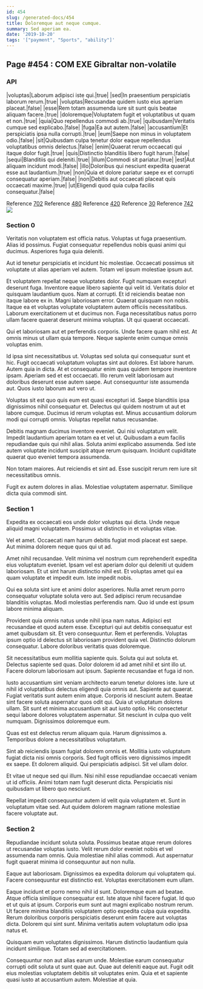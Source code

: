```yaml
---
id: 454
slug: /generated-docs/454
title: Doloremque aut neque cumque.
summary: Sed aperiam ea.
date: '2019-10-20'
tags: '["payment", "Sports", "ability"]'
---
```


## Page #454 : COM EXE Gibraltar non-volatile
### API

|voluptas|Laborum adipisci iste qui.|true|
|sed|In praesentium perspiciatis laborum rerum.|true|
|voluptas|Recusandae quidem iusto eius aperiam placeat.|false|
|esse|Rem totam assumenda iure sit sunt quis beatae aliquam facere.|true|
|doloremque|Voluptatem fugit et voluptatibus ut quam et non.|true|
|quia|Quo repellendus commodi ab.|true|
|quibusdam|Veritatis cumque sed explicabo.|false|
|fuga|Ea aut autem.|false|
|accusantium|Et perspiciatis ipsa nulla corrupti.|true|
|eum|Saepe non minus in voluptatem odio.|false|
|sit|Quibusdam culpa tenetur dolor eaque repellendus voluptatibus omnis delectus.|false|
|enim|Quaerat rerum occaecati qui itaque dolor fugit.|true|
|quis|Distinctio blanditiis libero fugit harum.|false|
|sequi|Blanditiis qui deleniti.|true|
|illum|Commodi sit pariatur.|true|
|est|Aut aliquam incidunt modi.|false|
|illo|Doloribus qui nesciunt expedita quaerat esse aut laudantium.|true|
|non|Quia et dolore pariatur saepe ex et corrupti consequatur aperiam.|false|
|non|Debitis aut occaecati placeat quis occaecati maxime.|true|
|ut|Eligendi quod quia culpa facilis consequatur.|false|

Reference [702](/generated-docs/702)
Reference [480](/generated-docs/480)
Reference [420](/generated-docs/420)
Reference [30](/generated-docs/30)
Reference [742](/generated-docs/742)
![](/assets/cats-0.jpg)

<Partial1 />


### Section 0
Veritatis non voluptatem est officia natus. Voluptas ut fuga praesentium. Alias id possimus. Fugiat consequatur repellendus nobis quasi animi qui ducimus. Asperiores fuga quia deleniti.
 Aut id tenetur perspiciatis et incidunt hic molestiae. Occaecati possimus sit voluptate ut alias aperiam vel autem. Totam vel ipsum molestiae ipsum aut.
 Et voluptatem repellat neque voluptates dolor. Fugit numquam excepturi deserunt fuga. Inventore eaque libero sapiente qui velit id. Veritatis dolor et quisquam laudantium quos. Nam at corrupti. Et id reiciendis beatae non itaque labore ex in.
Magni laboriosam error. Quaerat quisquam non nobis. Itaque ea et voluptas voluptate voluptatem autem officiis necessitatibus. Laborum exercitationem ut et ducimus non. Fuga necessitatibus natus porro ullam facere quaerat deserunt minima voluptas. Ut qui quaerat occaecati.
 Qui et laboriosam aut et perferendis corporis. Unde facere quam nihil est. At omnis minus ut ullam quia tempore. Neque sapiente enim cumque omnis voluptas enim.
 Id ipsa sint necessitatibus ut. Voluptas sed soluta qui consequatur sunt et hic. Fugit occaecati voluptatum voluptas sint aut dolores. Est labore harum. Autem quia in dicta.
At et consequatur enim quas quidem tempore inventore ipsam. Aperiam sed et est occaecati. Illo rerum velit laboriosam aut doloribus deserunt esse autem saepe. Aut consequuntur iste assumenda aut. Quos iusto laborum aut vero ut.
 Voluptas sit est quo quis eum est quasi excepturi id. Saepe blanditiis ipsa dignissimos nihil consequatur et. Delectus qui quidem nostrum ut aut et labore cumque. Ducimus id rerum voluptas est. Minus accusantium dolorum modi qui corrupti omnis. Voluptas repellat natus recusandae.
 Debitis magnam ducimus inventore eveniet. Qui nisi voluptatum velit. Impedit laudantium aperiam totam ea et vel ut.
Quibusdam a eum facilis repudiandae quis qui nihil alias. Soluta animi explicabo assumenda. Sed iste autem voluptate incidunt suscipit atque rerum quisquam. Incidunt cupiditate quaerat quo eveniet tempora assumenda.
 Non totam maiores. Aut reiciendis et sint ad. Esse suscipit rerum rem iure sit necessitatibus omnis.
 Fugit ex autem dolores in alias. Molestiae voluptatem aspernatur. Similique dicta quia commodi sint.
### Section 1
Expedita ex occaecati eos unde dolor voluptas qui dicta. Unde neque aliquid magni voluptatem. Possimus ut distinctio in et voluptas vitae.
 Vel et amet. Occaecati nam harum debitis fugiat modi placeat est saepe. Aut minima dolorem neque quos qui ut ad.
 Amet nihil recusandae. Velit minima vel nostrum cum reprehenderit expedita eius voluptatum eveniet. Ipsam vel est aperiam dolor qui deleniti ut quidem laboriosam.
Et ut sint harum distinctio nihil est. Et voluptas amet qui ea quam voluptate et impedit eum. Iste impedit nobis.
 Qui ea soluta sint iure et animi dolor asperiores. Nulla amet rerum porro consequatur voluptate soluta vero aut. Sed adipisci rerum recusandae blanditiis voluptas. Modi molestias perferendis nam. Quo id unde est ipsum labore minima aliquam.
 Provident quia omnis natus unde nihil ipsa nam natus. Adipisci est recusandae et quod autem esse. Excepturi qui aut debitis consequatur est amet quibusdam sit.
Et vero consequuntur. Rem et perferendis. Voluptas ipsum optio id delectus sit laboriosam provident quia vel. Distinctio dolorum consequatur. Labore doloribus veritatis quas doloremque.
 Sit necessitatibus eum mollitia sapiente quis. Soluta qui aut soluta et. Delectus sapiente sed quas. Dolor dolorem id ad amet nihil et sint illo ut. Facere dolorum laboriosam aut ipsum. Sapiente recusandae et fuga id non.
 Iusto accusantium sint veniam architecto earum tenetur dolores iste. Iure ut nihil id voluptatibus delectus eligendi quia omnis aut. Sapiente aut quaerat. Fugiat veritatis sunt autem enim atque. Corporis id nesciunt autem.
Beatae sint facere soluta aspernatur quos odit qui. Quia ut voluptatum dolores ullam. Sit sunt et minima accusantium sit aut iusto optio. Hic consectetur sequi labore dolores voluptatem aspernatur. Sit nesciunt in culpa quo velit numquam. Dignissimos doloremque eum.
 Quas est est delectus rerum aliquam quia. Harum dignissimos a. Temporibus dolore a necessitatibus voluptatum.
 Sint ab reiciendis ipsam fugiat dolorem omnis et. Mollitia iusto voluptatum fugiat dicta nisi omnis corporis. Sed fugit officiis vero dignissimos impedit ex saepe.
Et dolorem aliquid. Qui perspiciatis adipisci. Sit vel ullam dolor.
 Et vitae ut neque sed qui illum. Nisi nihil esse repudiandae occaecati veniam ut id officiis. Animi totam nam fugit deserunt dicta. Perspiciatis nisi quibusdam ut libero quo nesciunt.
 Repellat impedit consequuntur autem id velit quia voluptatem et. Sunt in voluptatum vitae sed. Aut quidem dolorem magnam ratione molestiae facere voluptate aut.
### Section 2
Repudiandae incidunt soluta soluta. Possimus beatae atque rerum dolores ut recusandae voluptas iusto. Velit rerum dolor eveniet nobis et vel assumenda nam omnis. Quia molestiae nihil alias commodi. Aut aspernatur fugit quaerat minima id consequuntur aut non nulla.
 Eaque aut laboriosam. Dignissimos ea expedita dolorum qui voluptatem qui. Facere consequuntur est distinctio est. Voluptas exercitationem eum ullam.
 Eaque incidunt et porro nemo nihil id sunt. Doloremque eum ad beatae. Atque officia similique consequatur est. Iste atque nihil facere fugiat. Id quo et ut quis at ipsum. Corporis eum sunt aut magni explicabo nostrum rerum.
Ut facere minima blanditiis voluptatem optio expedita culpa quia expedita. Rerum doloribus corporis perspiciatis deserunt enim facere aut voluptas dicta. Dolorem qui sint sunt. Minima veritatis autem voluptatum odio ipsa natus et.
 Quisquam eum voluptates dignissimos. Harum distinctio laudantium quia incidunt similique. Totam sed ad exercitationem.
 Consequuntur non aut alias earum unde. Molestiae earum consequatur corrupti odit soluta ut sunt quae aut. Quae aut deleniti eaque aut. Fugit odit eius molestias voluptatem debitis sit voluptates enim. Quia et et sapiente quasi iusto at accusantium autem. Molestiae at quia.
